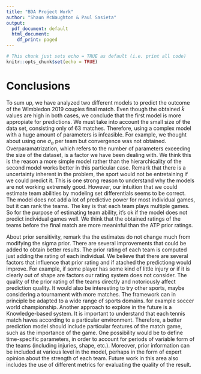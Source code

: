```yaml
---
title: "BDA Project Work"
author: "Shaun McNaughton & Paul Sasieta"
output:
  pdf_document: default
  html_document:
    df_print: paged
---
```


```r
# This chunk just sets echo = TRUE as default (i.e. print all code)
knitr::opts_chunk$set(echo = TRUE)
```

# Conclusions

To sum up, we have analyzed two different models to predict the outcome of the Wimbledon 2019 couples final match. Even though the obtained $\hat{k}$ values are high in both cases, we conclude that the first model is more appropiate for predictions. We must take into account the small size of the data set, consisting only of 63 matches. Therefore, using a complex model with a huge amount of parameters is infeasible. For example, we thought about using one $\sigma _{a}$ per team but convergence was not obtained. Overparamatrization, which refers to the number of parameters exceeding the size of the dataset, is a factor we have been dealing with. We think this is the reason a more simple model rather than the hierarchicality of the second model works better in this particular case. Remark that there is a uncertainty inherent in the problem, the sport would not be entretaining if we could predict it. This is one strong reason to understand why the models are not working extremely good. However, our intuition that we could estimate team abilities by modeling set differentials seems to be correct.
The model does not add a lot of predictive power for most individual games, but it can rank the teams. The key is that each team plays multiple games. So for the purpose of estimating team ability, it’s ok if the model does not predict individual games well. We think that the obtained ratings of the teams before the final match are more meaninful than the ATP prior ratings. 


About prior sensitivity, remark tha the estimates do not change much from modifying the sigma prior. There are several improvements that could be added to obtain better results. The prior rating of each team is computed just adding the rating of each individual. We believe that there are several factors that influence that prior rating and if atached the predictiong would improve. For example, if some player has some kind of little injury or if it is clearly out of shape are factors our rating system does not consider. The quality of the prior rating of the teams directly and notoriously affect prediction quality. It would also be interesting to try other sports, maybe considering a tournament with more matches. The framework can in principle be adapted to a wide range of sports domains. for example soccer world championship. Another approach to explore in the future is a Knowledge-based system. It is important to understand that each tennis match haves according to a particular environment. Therefore, a better prediction model should include particular features of the match game, such as the importance of the game. One possibility would be to define time-specific parameters, in order to account for periods of variable form of the teams (including injuries, shape, etc.). Moreover, prior information can be included at various level in the model, perhaps in the form of expert opinion about the strength of each team. Future work in this area also includes the use of different metrics for evaluating the quality of the result.








